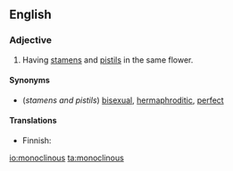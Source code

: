 ==English==

===Adjective===
{{en-adj|-}}

# {{context|botany}} Having [[stamen]]s and [[pistil]]s in the same flower.

====Synonyms====
* (''stamens and pistils'') [[bisexual]], [[hermaphroditic]], [[perfect]]

====Translations====
{{trans-top|having stamens and pistils}}
* Finnish: {{t-|fi|kaksineuvoinen}}
{{trans-bottom}}

[[io:monoclinous]]
[[ta:monoclinous]]
